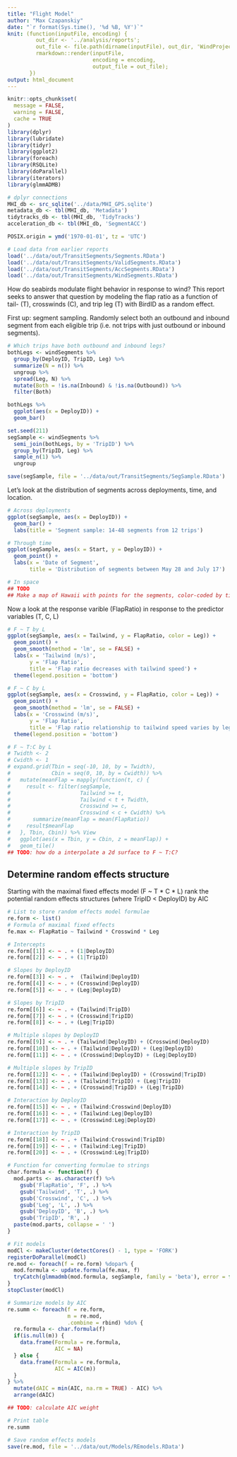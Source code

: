 ```yaml
---
title: "Flight Model"
author: "Max Czapanskiy"
date: "`r format(Sys.time(), '%d %B, %Y')`"
knit: (function(inputFile, encoding) { 
         out_dir <- '../analysis/reports';
         out_file <- file.path(dirname(inputFile), out_dir, 'WindProjection.html');
         rmarkdown::render(inputFile,
                           encoding = encoding, 
                           output_file = out_file);
       })
output: html_document
---
```

  
```r
knitr::opts_chunk$set(
  message = FALSE,
  warning = FALSE,
  cache = TRUE
)
library(dplyr)
library(lubridate)
library(tidyr)
library(ggplot2)
library(foreach)
library(RSQLite)
library(doParallel)
library(iterators)
library(glmmADMB)

# dplyr connections
MHI_db <- src_sqlite('../data/MHI_GPS.sqlite')
metadata_db <- tbl(MHI_db, 'Metadata')
tidytracks_db <- tbl(MHI_db, 'TidyTracks')
acceleration_db <- tbl(MHI_db, 'SegmentACC')

POSIX.origin = ymd('1970-01-01', tz = 'UTC')

# Load data from earlier reports
load('../data/out/TransitSegments/Segments.RData')
load('../data/out/TransitSegments/ValidSegments.RData')
load('../data/out/TransitSegments/AccSegments.RData')
load('../data/out/TransitSegments/WindSegments.RData')
```

How do seabirds modulate flight behavior in response to wind? This report seeks to answer that question by modeling the flap ratio as a function of tail- (T), crosswinds (C), and trip leg (T) with BirdID as a random effect.

First up: segment sampling. Randomly select both an outbound and inbound segment from each eligible trip (i.e. not trips with just outbound or inbound segments).
```r
# Which trips have both outbound and inbound legs?
bothLegs <- windSegments %>%
  group_by(DeployID, TripID, Leg) %>%
  summarize(N = n()) %>%
  ungroup %>%
  spread(Leg, N) %>%
  mutate(Both = !is.na(Inbound) & !is.na(Outbound)) %>%
  filter(Both)

bothLegs %>%
  ggplot(aes(x = DeployID)) +
  geom_bar()

set.seed(211)
segSample <- windSegments %>%
  semi_join(bothLegs, by = 'TripID') %>%
  group_by(TripID, Leg) %>%
  sample_n(1) %>%
  ungroup

save(segSample, file = '../data/out/TransitSegments/SegSample.RData')
```

Let's look at the distribution of segments across deployments, time, and location.
```r
# Across deployments
ggplot(segSample, aes(x = DeployID)) +
  geom_bar() +
  labs(title = 'Segment sample: 14-48 segments from 12 trips')

# Through time
ggplot(segSample, aes(x = Start, y = DeployID)) +
  geom_point() +
  labs(x = 'Date of Segment',
       title = 'Distribution of segments between May 28 and July 17')

# In space
## TODO
## Make a map of Hawaii with points for the segments, color-coded by time.
```

Now a look at the response varible (FlapRatio) in response to the predictor variables (T, C, L)
```r
# F ~ T by L
ggplot(segSample, aes(x = Tailwind, y = FlapRatio, color = Leg)) +
  geom_point() +
  geom_smooth(method = 'lm', se = FALSE) +
  labs(x = 'Tailwind (m/s)',
       y = 'Flap Ratio',
       title = 'Flap ratio decreases with tailwind speed') +
  theme(legend.position = 'bottom')

# F ~ C by L
ggplot(segSample, aes(x = Crosswind, y = FlapRatio, color = Leg)) +
  geom_point() +
  geom_smooth(method = 'lm', se = FALSE) +
  labs(x = 'Crosswind (m/s)',
       y = 'Flap Ratio',
       title = 'Flap ratio relationship to tailwind speed varies by leg') +
  theme(legend.position = 'bottom')

# F ~ T:C by L
# Twidth <- 2
# Cwidth <- 1
# expand.grid(Tbin = seq(-10, 10, by = Twidth),
#             Cbin = seq(0, 10, by = Cwidth)) %>%
#   mutate(meanFlap = mapply(function(t, c) {
#     result <- filter(segSample, 
#                      Tailwind >= t,
#                      Tailwind < t + Twidth,
#                      Crosswind >= c,
#                      Crosswind < c + Cwidth) %>%
#       summarize(meanFlap = mean(FlapRatio))
#     result$meanFlap
#   }, Tbin, Cbin)) %>% View
#   ggplot(aes(x = Tbin, y = Cbin, z = meanFlap)) +
#   geom_tile()
## TODO: how do a interpolate a 2d surface to F ~ T:C?
```

## Determine random effects structure
Starting with the maximal fixed effects model (F ~ T * C * L) rank the potential random effects structures (where TripID < DeployID) by AIC

```r
# List to store random effects model formulae
re.form <- list()
# Formula of maximal fixed effects
fe.max <- FlapRatio ~ Tailwind * Crosswind * Leg

# Intercepts
re.form[[1]] <- ~ . + (1|DeployID)
re.form[[2]] <- ~ . + (1|TripID)

# Slopes by DeployID
re.form[[3]] <- ~ . +  (Tailwind|DeployID)
re.form[[4]] <- ~ . + (Crosswind|DeployID)
re.form[[5]] <- ~ . + (Leg|DeployID)

# Slopes by TripID
re.form[[6]] <- ~ . + (Tailwind|TripID)
re.form[[7]] <- ~ . + (Crosswind|TripID)
re.form[[8]] <- ~ . + (Leg|TripID)

# Multiple slopes by DeployID
re.form[[9]] <- ~ . + (Tailwind|DeployID) + (Crosswind|DeployID)
re.form[[10]] <- ~ . + (Tailwind|DeployID) + (Leg|DeployID)
re.form[[11]] <- ~ . + (Crosswind|DeployID) + (Leg|DeployID)

# Multiple slopes by TripID
re.form[[12]] <- ~ . + (Tailwind|DeployID) + (Crosswind|TripID)
re.form[[13]] <- ~ . + (Tailwind|TripID) + (Leg|TripID)
re.form[[14]] <- ~ . + (Crosswind|TripID) + (Leg|TripID)

# Interaction by DeployID
re.form[[15]] <- ~ . + (Tailwind:Crosswind|DeployID)
re.form[[16]] <- ~ . + (Tailwind:Leg|DeployID)
re.form[[17]] <- ~ . + (Crosswind:Leg|DeployID)

# Interaction by TripID
re.form[[18]] <- ~ . + (Tailwind:Crosswind|TripID)
re.form[[19]] <- ~ . + (Tailwind:Leg|TripID)
re.form[[20]] <- ~ . + (Crosswind:Leg|TripID)

# Function for converting formulae to strings
char.formula <- function(f) {
  mod.parts <- as.character(f) %>%
    gsub('FlapRatio', 'F', .) %>%
    gsub('Tailwind', 'T', .) %>%
    gsub('Crosswind', 'C', .) %>%
    gsub('Leg', 'L', .) %>%
    gsub('DeployID', 'B', .) %>%
    gsub('TripID', 'R', .)
  paste(mod.parts, collapse = ' ')
}

# Fit models
modCl <- makeCluster(detectCores() - 1, type = 'FORK')
registerDoParallel(modCl)
re.mod <- foreach(f = re.form) %dopar% {
  mod.formula <- update.formula(fe.max, f)
  tryCatch(glmmadmb(mod.formula, segSample, family = 'beta'), error = function(e) NULL)
}
stopCluster(modCl)

# Summarize models by AIC
re.summ <- foreach(f = re.form,
                   m = re.mod, 
                   .combine = rbind) %do% {
  re.formula <- char.formula(f)
  if(is.null(m)) {
    data.frame(Formula = re.formula,
               AIC = NA)
  } else {
    data.frame(Formula = re.formula,
               AIC = AIC(m))
  }
} %>%
  mutate(dAIC = min(AIC, na.rm = TRUE) - AIC) %>%
  arrange(dAIC)

## TODO: calculate AIC weight

# Print table
re.summ

# Save random effects models
save(re.mod, file = '../data/out/Models/REmodels.RData')
```
